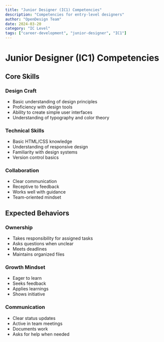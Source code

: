 ```yaml
---
title: "Junior Designer (IC1) Competencies"
description: "Competencies for entry-level designers"
author: "OpenDesign Team"
date: 2024-03-20
category: "IC Level"
tags: ["career-development", "junior-designer", "IC1"]
---
```


# Junior Designer (IC1) Competencies

## Core Skills

### Design Craft
- Basic understanding of design principles
- Proficiency with design tools
- Ability to create simple user interfaces
- Understanding of typography and color theory

### Technical Skills
- Basic HTML/CSS knowledge
- Understanding of responsive design
- Familiarity with design systems
- Version control basics

### Collaboration
- Clear communication
- Receptive to feedback
- Works well with guidance
- Team-oriented mindset

## Expected Behaviors

### Ownership
- Takes responsibility for assigned tasks
- Asks questions when unclear
- Meets deadlines
- Maintains organized files

### Growth Mindset
- Eager to learn
- Seeks feedback
- Applies learnings
- Shows initiative

### Communication
- Clear status updates
- Active in team meetings
- Documents work
- Asks for help when needed